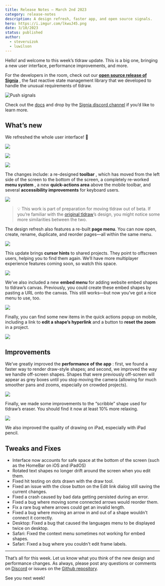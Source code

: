 ```yaml
---
title: Release Notes – March 2nd 2023
category: release-notes
description: A design refresh, faster app, and open source signals.
hero: https://i.imgur.com/lkwuJ45.png
date: 3/10/2023
status: published
author:
  - steveruizok
  - luwilson
---
```


Hello! and welcome to this week’s tldraw update. This is a big one, bringing a new user interface, performance improvements, and more.

For the developers in the room, check out our **[open source release of Signia](https://signia.tldraw.dev/)** , the fast reactive state management library that we developed to handle the unusual requirements of tldraw.

![Push signals](https://substackcdn.com/image/fetch/w_1456,c_limit,f_auto,q_auto:good,fl_progressive:steep/https%3A%2F%2Fsubstack-post-media.s3.amazonaws.com%2Fpublic%2Fimages%2Fb624e359-0369-48b5-b922-313b633b06ec_1600x560.png)

Check out the [docs](https://signia.tldraw.dev/) and drop by the [Signia discord channel](https://discord.gg/KaWjHBt3) if you’d like to learn more.

## What’s new

We refreshed the whole user interface! 💅

![](https://substackcdn.com/image/fetch/w_1456,c_limit,f_auto,q_auto:good,fl_progressive:steep/https%3A%2F%2Fsubstack-post-media.s3.amazonaws.com%2Fpublic%2Fimages%2Fe8498c19-bafa-4bea-bb64-6d92da310231_5344x3054.png)

![](https://substackcdn.com/image/fetch/w_1456,c_limit,f_auto,q_auto:good,fl_progressive:steep/https%3A%2F%2Fsubstack-post-media.s3.amazonaws.com%2Fpublic%2Fimages%2Fc681ffd1-db54-41ba-8176-c13138bffeb8_5344x3054.png)

![](https://substackcdn.com/image/fetch/w_1456,c_limit,f_auto,q_auto:good,fl_progressive:steep/https%3A%2F%2Fsubstack-post-media.s3.amazonaws.com%2Fpublic%2Fimages%2Fe89dfd11-8130-4655-a02e-666ddb4034d1_2216x1472.png)

The changes include: a re-designed **toolbar** , which has moved from the left side of the screen to the bottom of the screen, a completely re-worked **menu system** , a new **quick-actions area** above the mobile toolbar, and several **accessibility improvements** for keyboard users.

![](https://substackcdn.com/image/fetch/w_1456,c_limit,f_auto,q_auto:good,fl_progressive:steep/https%3A%2F%2Fsubstack-post-media.s3.amazonaws.com%2Fpublic%2Fimages%2F50cc6240-0d63-4747-ae39-e87dc2da8087_1416x896.png)

> 💡 This work is part of preparation for moving tldraw out of beta. If you’re familiar with the [original tldraw](https://tldraw.com/)’s design, you might notice some more similarities between the two.

The design refresh also features a re-built **page menu**. You can now open, create, rename, duplicate, and reorder pages—all within the same menu.

![](https://substackcdn.com/image/fetch/w_1456,c_limit,f_auto,q_auto:good,fl_progressive:steep/https%3A%2F%2Fsubstack-post-media.s3.amazonaws.com%2Fpublic%2Fimages%2Fae691381-2a3c-47a5-bab9-00076aca392b_720x406.gif)

This update brings **cursor hints** to shared projects. They point to offscreen users, helping you to find them again. We’ll have more multiplayer experience features coming soon, so watch this space.

![](https://substackcdn.com/image/fetch/w_1456,c_limit,f_auto,q_auto:good,fl_progressive:steep/https%3A%2F%2Fsubstack-post-media.s3.amazonaws.com%2Fpublic%2Fimages%2F6c6ccfd1-c13a-45ff-a717-756e2fdcdf8a_720x406.gif)

We’ve also included a new **embed menu** for adding website embed shapes to tldraw’s canvas. Previously, you could create these embed shapes by pasting a URL onto the canvas. This still works—but now you’ve got a nice menu to use, too.

![](https://substackcdn.com/image/fetch/w_1456,c_limit,f_auto,q_auto:good,fl_lossy/https%3A%2F%2Fsubstack-post-media.s3.amazonaws.com%2Fpublic%2Fimages%2F98306c22-2839-4a40-858f-4155cf906f01_720x406.gif)

Finally, you can find some new items in the quick actions popup on mobile, including a link to **edit a shape’s hyperlink** and a button to **reset the zoom** in a project.

![](https://substackcdn.com/image/fetch/w_1456,c_limit,f_auto,q_auto:good,fl_progressive:steep/https%3A%2F%2Fsubstack-post-media.s3.amazonaws.com%2Fpublic%2Fimages%2F3f0bf52d-600e-4b21-9da9-ace5e4dc7b9a_720x406.gif)

## Improvements

We’ve greatly improved the **performance of the app** : first, we found a faster way to render draw-style shapes; and second, we improved the way we handle off-screen shapes. Shapes that were previously off-screen will appear as grey boxes until you stop moving the camera (allowing for much smoother pans and zooms, especially on crowded projects).

![](https://substackcdn.com/image/fetch/w_1456,c_limit,f_auto,q_auto:good,fl_progressive:steep/https%3A%2F%2Fsubstack-post-media.s3.amazonaws.com%2Fpublic%2Fimages%2F596ebe0f-3a91-4c4c-819f-b2d7be7cbf2b_720x406.gif)

Finally, we made some improvements to the “scribble” shape used for tldraw’s eraser. You should find it now at least 10% more relaxing.

![](https://substackcdn.com/image/fetch/w_1456,c_limit,f_auto,q_auto:good,fl_progressive:steep/https%3A%2F%2Fsubstack-post-media.s3.amazonaws.com%2Fpublic%2Fimages%2Fd91b9b2f-9632-4e3b-a302-70442541afcf_722x406.gif)

We also improved the quality of drawing on iPad, especially with iPad pencil.

## Tweaks and Fixes

- Interface now accounts for safe space at the bottom of the screen (such as the HomeBar on iOS and iPadOS)
- Rotated text shapes no longer drift around the screen when you edit them.
- Fixed hit testing on dots drawn with the draw tool.
- Fixed an issue with the close button on the Edit link dialog still saving the current changes.
- Fixed a crash caused by bad data getting persisted during an error.
- Fixed a bug where moving some connected arrows would reorder them.
- Fix a rare bug where arrows could get an invalid length.
- Fixed a bug where moving an arrow in and out of a shape wouldn't connect it correctly.
- Desktop: Fixed a bug that caused the languages menu to be displayed twice on desktop.
- Safari: Fixed the context menu sometimes not working for embed shapes.
- Safari: Fixed a bug where you couldn't edit frame labels.

---

That’s all for this week. Let us know what you think of the new design and performance changes. As always, please post any questions or comments on [Discord](https://discord.gg/Up7bFHPstc) or issues on the [Github repository](https://github.com/tldraw/tldraw-beta).

See you next week!
